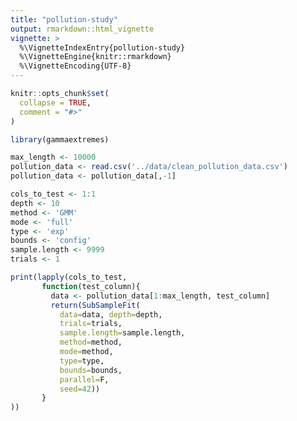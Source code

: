 ```yaml
---
title: "pollution-study"
output: rmarkdown::html_vignette
vignette: >
  %\VignetteIndexEntry{pollution-study}
  %\VignetteEngine{knitr::rmarkdown}
  %\VignetteEncoding{UTF-8}
---
```


```r
knitr::opts_chunk$set(
  collapse = TRUE,
  comment = "#>"
)
```

```r
library(gammaextremes)
```

```r
max_length <- 10000
pollution_data <- read.csv('../data/clean_pollution_data.csv')
pollution_data <- pollution_data[,-1]

cols_to_test <- 1:1
depth <- 10
method <- 'GMM'
mode <- 'full'
type <- 'exp'
bounds <- 'config'
sample.length <- 9999
trials <- 1

print(lapply(cols_to_test,
       function(test_column){
         data <- pollution_data[1:max_length, test_column]
         return(SubSampleFit(
           data=data, depth=depth, 
           trials=trials,
           sample.length=sample.length,
           method=method,
           mode=method, 
           type=type,
           bounds=bounds,
           parallel=F,
           seed=42))
       }
))
```
